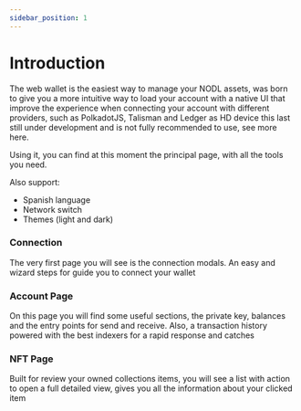 ```yaml
---
sidebar_position: 1
---
```


# Introduction

The web wallet is the easiest way to manage your NODL assets, was born to give you a more intuitive way to load your account
with a native UI that improve the experience when connecting your account with different providers, such as PolkadotJS, 
Talisman and Ledger as HD device this last still under development and is not fully recommended to use, see more here.

Using it, you can find at this moment the principal page, with all the tools you need. 

Also support:

- Spanish language
- Network switch
- Themes (light and dark)

### Connection

The very first page you will see is the connection modals. An easy and wizard steps for guide you to connect your wallet

### Account Page

On this page you will find some useful sections, the private key, balances and the entry points for send and receive.
Also, a transaction history powered with the best indexers for a rapid response and catches

### NFT Page

Built for review your owned collections items, you will see a list with action to open a full detailed view, gives you all
the information about your clicked item 
